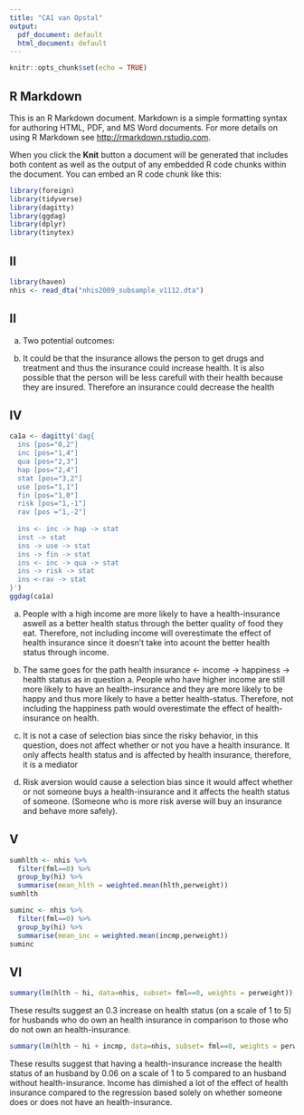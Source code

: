 ```yaml
---
title: "CA1 van Opstal"
output:
  pdf_document: default
  html_document: default
---
```


```r
knitr::opts_chunk$set(echo = TRUE)
```

## R Markdown

This is an R Markdown document. Markdown is a simple formatting syntax for authoring HTML, PDF, and MS Word documents. For more details on using R Markdown see <http://rmarkdown.rstudio.com>.

When you click the **Knit** button a document will be generated that includes both content as well as the output of any embedded R code chunks within the document. You can embed an R code chunk like this:

```r
library(foreign)
library(tidyverse)
library(dagitty)
library(ggdag)
library(dplyr)
library(tinytex)
```

## II

```r
library(haven)
nhis <- read_dta("nhis2009_subsample_v1112.dta")
```

## II

a) Two potential outcomes: 

b)
It could be that the insurance allows the person to get drugs and treatment and thus the insurance could increase health.
It is also possible that the person will be less carefull with their health because they are insured. Therefore an insurance could decrease the health


## IV
```r
ca1a <- dagitty('dag{
  ins [pos="0,2"]
  inc [pos="1,4"]
  qua [pos="2,3"]
  hap [pos="2,4"]
  stat [pos="3,2"]
  use [pos="1,1"]
  fin [pos="1,0"]
  risk [pos="1,-1"]
  rav [pos ="1,-2"]
  
  ins <- inc -> hap -> stat
  inst -> stat
  ins -> use -> stat
  ins -> fin -> stat
  ins <- inc -> qua -> stat
  ins -> risk -> stat
  ins <-rav -> stat
}')
ggdag(ca1a)
```


a) People with a high income are more likely to have a health-insurance aswell as a better health status through the better quality of food they eat. Therefore, not including income will overestimate the effect of health insurance since it doesn't take into acount the better health status through income.

b) The same goes for the path health insurance <- income -> happiness -> health status as in question a. People who have higher income are still more likely to have an health-insurance and they are more likely to be happy and thus more likely to have a better health-status. Therefore, not including the happiness path would overestimate the effect of health-insurance on health.

c) It is not a case of selection bias since the risky behavior, in this question, does not affect whether or not you have a health insurance. It only affects health status and is affected by health insurance, therefore, it is a mediator

d) Risk aversion would cause a selection bias since it would affect whether or not someone buys a health-insurance and it affects the health status of someone. (Someone who is more risk averse will buy an insurance and behave more safely).

## V
```r
sumhlth <- nhis %>%
  filter(fml==0) %>%
  group_by(hi) %>%
  summarise(mean_hlth = weighted.mean(hlth,perweight))
sumhlth
```
```r
suminc <- nhis %>%
  filter(fml==0) %>%
  group_by(hi) %>%
  summarise(mean_inc = weighted.mean(incmp,perweight))
suminc
```
## VI
```r
summary(lm(hlth ~ hi, data=nhis, subset= fml==0, weights = perweight))
```
These results suggest an 0.3 increase on health status (on a scale of 1 to 5) for husbands who do own an health insurance in comparison to those who do not own an health-insurance.

```r
summary(lm(hlth ~ hi + incmp, data=nhis, subset= fml==0, weights = perweight))
```
These results suggest that having a health-insurance increase the health status of an husband by 0.06 on a scale of 1 to 5 compared to an husband without health-insurance. Income has dimished a lot of the effect of health insurance compared to the regression based solely on whether someone does or does not have an health-insurance.


